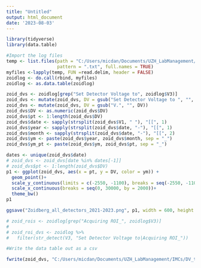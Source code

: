 ---
title: "Untitled"
output: html_document
date: '2023-08-03'
---


```{r}

library(tidyverse)
library(data.table)

```

```{r}

#Import the log files
temp <- list.files(path = "C:/Users/micdan/Documents/UZH_LabManagement/IMCs/DV_tracking/Zoidberg_20231204_all/all_logs/", 
                   pattern = ".txt", full.names = TRUE)
myfiles <-lapply(temp, FUN =read.delim, header = FALSE)
zoidlog <- do.call(rbind, myfiles)
zoidlog <- as.data.table(zoidlog)

zoid_dvs <- zoidlog[grep("Set Detector Voltage to", zoidlog$V3)]
zoid_dvs <- mutate(zoid_dvs, DV = gsub("Set Detector Voltage to ", "", V3))
zoid_dvs <- mutate(zoid_dvs, DV = gsub("V.", "", DV))
zoid_dvs$DV <- as.numeric(zoid_dvs$DV)
zoid_dvs$pt <- 1:length(zoid_dvs$DV)
zoid_dvs$date <- sapply(strsplit(zoid_dvs$V1, " "), "[[", 1)
zoid_dvs$year <- sapply(strsplit(zoid_dvs$date, "-"), "[[", 1)
zoid_dvs$month <- sapply(strsplit(zoid_dvs$date, "-"), "[[", 2)
zoid_dvs$ym <- paste(zoid_dvs$year, zoid_dvs$month, sep = "_")
zoid_dvs$ym_pt <- paste(zoid_dvs$ym, zoid_dvs$pt, sep = "_")

dates <- unique(zoid_dvs$date)
# zoid_dvs <- zoid_dvs[date %in% dates[-1]]
# zoid_dvs$pt <- 1:length(zoid_dvs$DV)
p1 <- ggplot(zoid_dvs, aes(x = pt, y = DV, color = ym)) +
  geom_point()+
  scale_y_continuous(limits = c(-2550, -1100), breaks = seq(-2550, -1100, by = 50)) +
  scale_x_continuous(breaks = seq(0, 30000, by = 2000))+
  theme_bw()
p1

ggsave("Zoidberg_all_detectors_2021-2023.png", p1, width = 600, height = 400, units = "mm", dpi = 300)

# zoid_rois <- zoidlog[grep("Acquiring ROI_", zoidlog$V3)]
# 
# zoid_roi_dvs <- zoidlog %>%
#   filter(str_detect(V3, "Set Detector Voltage to|Acquiring ROI_"))

#Write the data table out as a csv

fwrite(zoid_dvs, "C:/Users/micdan/Documents/UZH_LabManagement/IMCs/DV_tracking/20231204_Zoidberg_logs.csv")

```












